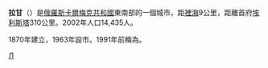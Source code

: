 {{coord|45|23|27|N|47|21|57|E|display=title}}
'''拉甘'''（{{lang-ru|Лагань}}）是[[俄羅斯|俄羅斯]][[卡爾梅克共和國|卡爾梅克共和國]]東南部的一個城市，距[[裡海|裡海]]9公里，距離首府[[埃利斯塔|埃利斯塔]]310公里。2002年人口14,435人。

1870年建立，1963年設市。1991年前稱為'''{{lang|ru|Каспийский}}'''。

{{卡爾梅克共和國行政區劃}}

[[Category:卡爾梅克共和國城市|Л]]